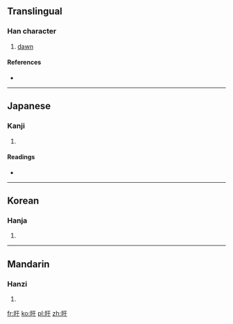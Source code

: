 ==Translingual==

===Han character===
{{Han char|rn=72|rad=日|as=03|sn=7|four=6104<sub>0</sub>|canj=日一木 (AMD)}}

# [[dawn]]

====References====
* {{Han ref|kx=0490.140|dkj=13761|dj=0851.150|hdz=21487.010|uh=65F4|ud=26100|bh=CAF9|bd=51961}}

----

==Japanese==

===Kanji===
{{ja-kanji|grade=|rs=日03}}

# {{defn|lang=ja|sort=日03}}

====Readings====
* {{ja-readings|on=[[く]] (ku)|kun=[[あさ]] (asa)}}

----

==Korean==

===Hanja===
{{ko-hanja|hangeul=우|eumhun=|rv=u|mr=u|y=wu}}

# {{defn|lang=ko|sort=日03}}

----

==Mandarin==

===Hanzi===
{{cmn-hanzi|pin=[[xū]] ([[xu1]])|wg=hsü<sup>1</sup>}}

# {{defn|lang=cmn|sort=日03}}

[[fr:旴]]
[[ko:旴]]
[[pl:旴]]
[[zh:旴]]